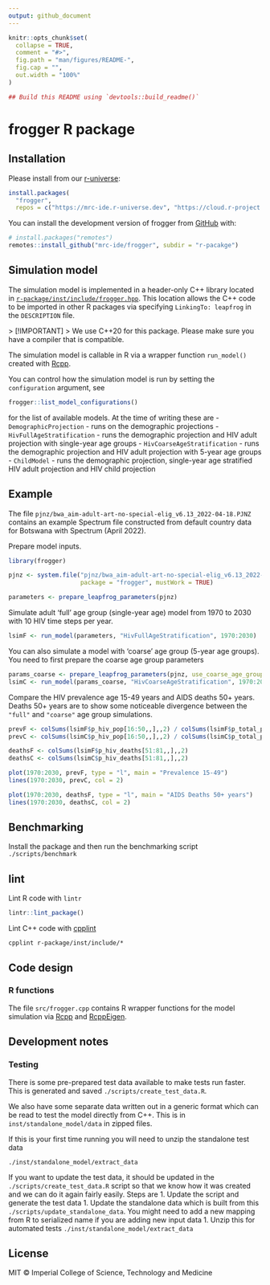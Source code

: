 ```yaml
---
output: github_document
---
```


<!-- README.md is generated from README.Rmd. Please edit that file -->

```r
knitr::opts_chunk$set(
  collapse = TRUE,
  comment = "#>",
  fig.path = "man/figures/README-",
  fig.cap = "",
  out.width = "100%"
)
```

```r
## Build this README using `devtools::build_readme()`
```

# frogger R package

## Installation

Please install from our [r-universe](https://mrc-ide.r-universe.dev/builds):

```R
install.packages(
  "frogger",
  repos = c("https://mrc-ide.r-universe.dev", "https://cloud.r-project.org"))
```

You can install the development version of frogger from [GitHub](https://github.com/) with:

``` r
# install.packages("remotes")
remotes::install_github("mrc-ide/frogger", subdir = "r-pacakge")
```

## Simulation model

The simulation model is implemented in a header-only C++ library located in [`r-package/inst/include/frogger.hpp`](r-package/inst/include/frogger.hpp). This location allows the C++ code to be imported in other R packages via specifying `LinkingTo: leapfrog` in the `DESCRIPTION` file.

```{=html}
> [!IMPORTANT]
> We use C++20 for this package. Please make sure you have a compiler that is compatible.
```

The simulation model is callable in R via a wrapper function `run_model()` created with [Rcpp](https://www.rcpp.org).

You can control how the simulation model is run by setting the `configuration` argument, see

```r
frogger::list_model_configurations()
```

for the list of available models. At the time of writing these are
- `DemographicProjection` - runs on the demographic projections
- `HivFullAgeStratification` - runs the demographic projection and HIV adult projection with single-year age groups
- `HivCoarseAgeStratification` - runs the demographic projection and HIV adult projection with 5-year age groups
- `ChildModel` - runs the demographic projection, single-year age stratified HIV adult projection and HIV child projection

## Example

The file `pjnz/bwa_aim-adult-art-no-special-elig_v6.13_2022-04-18.PJNZ` contains an example Spectrum file constructed
from default country data for Botswana with Spectrum (April 2022).

Prepare model inputs.

```r
library(frogger)

pjnz <- system.file("pjnz/bwa_aim-adult-art-no-special-elig_v6.13_2022-04-18.PJNZ",
                    package = "frogger", mustWork = TRUE)

parameters <- prepare_leapfrog_parameters(pjnz)
```

Simulate adult 'full' age group (single-year age) model from 1970 to 2030 with 10 HIV time steps per year.

```r
lsimF <- run_model(parameters, "HivFullAgeStratification", 1970:2030)
```

You can also simulate a model with 'coarse' age group (5-year age groups). You need to first prepare the coarse age group parameters

```r
params_coarse <- prepare_leapfrog_parameters(pjnz, use_coarse_age_groups = TRUE)
lsimC <- run_model(params_coarse, "HivCoarseAgeStratification", 1970:2030)
```

Compare the HIV prevalence age 15-49 years and AIDS deaths 50+ years. Deaths 50+
years are to show some noticeable divergence between the `"full"` and `"coarse"`
age group simulations.

```r
prevF <- colSums(lsimF$p_hiv_pop[16:50,,],,2) / colSums(lsimF$p_total_pop[16:50,,],,2)
prevC <- colSums(lsimC$p_hiv_pop[16:50,,],,2) / colSums(lsimC$p_total_pop[16:50,,],,2)

deathsF <- colSums(lsimF$p_hiv_deaths[51:81,,],,2)
deathsC <- colSums(lsimC$p_hiv_deaths[51:81,,],,2)

plot(1970:2030, prevF, type = "l", main = "Prevalence 15-49")
lines(1970:2030, prevC, col = 2)

plot(1970:2030, deathsF, type = "l", main = "AIDS Deaths 50+ years")
lines(1970:2030, deathsC, col = 2)
```

## Benchmarking

Install the package and then run the benchmarking script `./scripts/benchmark`

## lint

Lint R code with `lintr`

```R
lintr::lint_package()
```

Lint C++ code with [cpplint](https://github.com/cpplint/cpplint)

```console
cpplint r-package/inst/include/*
```

## Code design

### R functions

The file `src/frogger.cpp` contains R wrapper functions for the model simulation
via [Rcpp](http://dirk.eddelbuettel.com/code/rcpp.html) and
[RcppEigen](http://dirk.eddelbuettel.com/code/rcpp.eigen.html).

## Development notes

### Testing

There is some pre-prepared test data available to make tests run faster. This is generated and saved `./scripts/create_test_data.R`.

We also have some separate data written out in a generic format which can be read to test the model directly from C++. This is in `inst/standalone_model/data` in zipped files.

If this is your first time running you will need to unzip the standalone test data

```
./inst/standalone_model/extract_data
```

If you want to update the test data, it should be updated in the `./scripts/create_test_data.R` script so that we know how it was created and we can do it again fairly easily. Steps are
1. Update the script and generate the test data
1. Update the standalone data which is built from this `./scripts/update_standalone_data`. You might need to add a new mapping from R to serialized name if you are adding new input data
1. Unzip this for automated tests `./inst/standalone_model/extract_data`

## License

MIT © Imperial College of Science, Technology and Medicine

